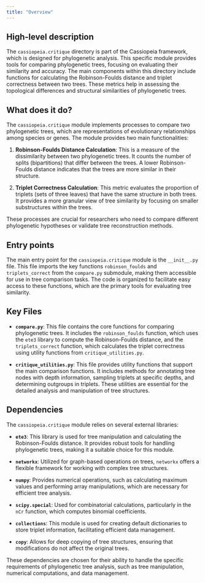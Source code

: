 ```yaml
---
title: "Overview"
---
```


## High-level description

The `cassiopeia.critique` directory is part of the Cassiopeia framework, which is designed for phylogenetic analysis. This specific module provides tools for comparing phylogenetic trees, focusing on evaluating their similarity and accuracy. The main components within this directory include functions for calculating the Robinson-Foulds distance and triplet correctness between two trees. These metrics help in assessing the topological differences and structural similarities of phylogenetic trees.

## What does it do?

The `cassiopeia.critique` module implements processes to compare two phylogenetic trees, which are representations of evolutionary relationships among species or genes. The module provides two main functionalities:

1. **Robinson-Foulds Distance Calculation**: This is a measure of the dissimilarity between two phylogenetic trees. It counts the number of splits (bipartitions) that differ between the trees. A lower Robinson-Foulds distance indicates that the trees are more similar in their structure.

2. **Triplet Correctness Calculation**: This metric evaluates the proportion of triplets (sets of three leaves) that have the same structure in both trees. It provides a more granular view of tree similarity by focusing on smaller substructures within the trees.

These processes are crucial for researchers who need to compare different phylogenetic hypotheses or validate tree reconstruction methods.

## Entry points

The main entry point for the `cassiopeia.critique` module is the `__init__.py` file. This file imports the key functions `robinson_foulds` and `triplets_correct` from the `compare.py` submodule, making them accessible for use in tree comparison tasks. The code is organized to facilitate easy access to these functions, which are the primary tools for evaluating tree similarity.

## Key Files

- **`compare.py`**: This file contains the core functions for comparing phylogenetic trees. It includes the `robinson_foulds` function, which uses the `ete3` library to compute the Robinson-Foulds distance, and the `triplets_correct` function, which calculates the triplet correctness using utility functions from `critique_utilities.py`.

- **`critique_utilities.py`**: This file provides utility functions that support the main comparison functions. It includes methods for annotating tree nodes with depth information, sampling triplets at specific depths, and determining outgroups in triplets. These utilities are essential for the detailed analysis and manipulation of tree structures.

## Dependencies

The `cassiopeia.critique` module relies on several external libraries:

- **`ete3`**: This library is used for tree manipulation and calculating the Robinson-Foulds distance. It provides robust tools for handling phylogenetic trees, making it a suitable choice for this module.

- **`networkx`**: Utilized for graph-based operations on trees, `networkx` offers a flexible framework for working with complex tree structures.

- **`numpy`**: Provides numerical operations, such as calculating maximum values and performing array manipulations, which are necessary for efficient tree analysis.

- **`scipy.special`**: Used for combinatorial calculations, particularly in the `nCr` function, which computes binomial coefficients.

- **`collections`**: This module is used for creating default dictionaries to store triplet information, facilitating efficient data management.

- **`copy`**: Allows for deep copying of tree structures, ensuring that modifications do not affect the original trees.

These dependencies are chosen for their ability to handle the specific requirements of phylogenetic tree analysis, such as tree manipulation, numerical computations, and data management.